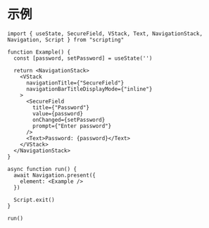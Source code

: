 # 示例

```tsx
import { useState, SecureField, VStack, Text, NavigationStack, Navigation, Script } from "scripting"

function Example() {
  const [password, setPassword] = useState('')

  return <NavigationStack>
    <VStack
      navigationTitle={"SecureField"}
      navigationBarTitleDisplayMode={"inline"}
    >
      <SecureField
        title={"Password"}
        value={password}
        onChanged={setPassword}
        prompt={"Enter password"}
      />
      <Text>Password: {password}</Text>
    </VStack>
  </NavigationStack>
}

async function run() {
  await Navigation.present({
    element: <Example />
  })

  Script.exit()
}

run()

```